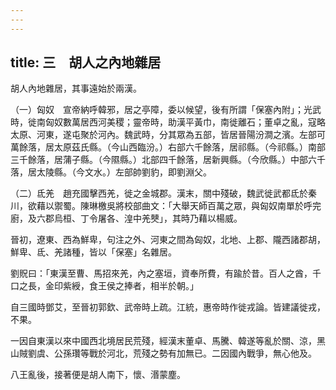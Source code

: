 ```yaml
---
---
---
```

title: 三　胡人之內地雜居
---




胡人內地雜居，其事遠始於兩漢。

（一）匈奴　宣帝納呼韓邪，居之亭障，委以候望，後有所謂「保塞內附」；光武時，徙南匈奴數萬居西河美稷；靈帝時，助漢平黃巾，南徙離石；董卓之亂，寇略太原、河東，遂屯聚於河內。魏武時，分其眾為五部，皆居晉陽汾澗之濱。左部可萬餘落，居太原茲氏縣。（今山西臨汾。）右部六千餘落，居祁縣。（今祁縣。）南部三千餘落，居蒲子縣。（今隰縣。）北部四千餘落，居新興縣。（今欣縣。）中部六千落，居太陵縣。（今文水。）左部帥劉豹，即劉淵父。

（二）氐羌　趙充國擊西羌，徙之金城郡。漢末，關中殘破，魏武徙武都氐於秦川，欲藉以禦蜀。陳琳檄吳將校部曲文：「大舉天師百萬之眾，與匈奴南單於呼完廚，及六郡烏桓、丁令屠各、湟中羌僰」，其時乃藉以楊威。

晉初，遼東、西為鮮卑，句注之外、河東之間為匈奴，北地、上郡、隴西諸郡胡，鮮卑、氐、羌諸種，皆以「保塞」名雜居。

劉貺曰：「東漢至曹、馬招來羌，內之塞垣，資奉所費，有踰於昔。百人之酋，千口之長，金印紫綬，食王侯之捧者，相半於朝。」

自三國時鄧艾，至晉初郭欽、武帝時上疏。江統，惠帝時作徙戎論。皆建議徙戎，不果。

一因自東漢以來中國西北境居民荒殘，經漢末董卓、馬騰、韓遂等亂於關、涼，黑山賊劉虞、公孫瓚等戰於河北，荒殘之勢有加無已。二因國內戰爭，無心他及。

八王亂後，接著便是胡人南下，懷、湣蒙塵。